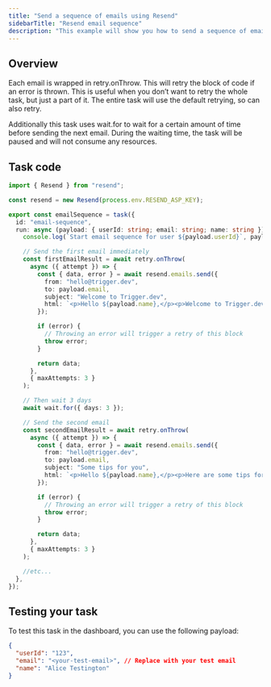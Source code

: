 ```yaml
---
title: "Send a sequence of emails using Resend"
sidebarTitle: "Resend email sequence"
description: "This example will show you how to send a sequence of emails over several days using Resend with Trigger.dev."
---
```


## Overview

Each email is wrapped in retry.onThrow. This will retry the block of code if an error is thrown. This is useful when you don’t want to retry the whole task, but just a part of it. The entire task will use the default retrying, so can also retry.

Additionally this task uses wait.for to wait for a certain amount of time before sending the next email. During the waiting time, the task will be paused and will not consume any resources.

## Task code

```ts trigger/email-sequence.ts
import { Resend } from "resend";

const resend = new Resend(process.env.RESEND_ASP_KEY);

export const emailSequence = task({
  id: "email-sequence",
  run: async (payload: { userId: string; email: string; name: string }) => {
    console.log(`Start email sequence for user ${payload.userId}`, payload);

    // Send the first email immediately
    const firstEmailResult = await retry.onThrow(
      async ({ attempt }) => {
        const { data, error } = await resend.emails.send({
          from: "hello@trigger.dev",
          to: payload.email,
          subject: "Welcome to Trigger.dev",
          html: `<p>Hello ${payload.name},</p><p>Welcome to Trigger.dev</p>`,
        });

        if (error) {
          // Throwing an error will trigger a retry of this block
          throw error;
        }

        return data;
      },
      { maxAttempts: 3 }
    );

    // Then wait 3 days
    await wait.for({ days: 3 });

    // Send the second email
    const secondEmailResult = await retry.onThrow(
      async ({ attempt }) => {
        const { data, error } = await resend.emails.send({
          from: "hello@trigger.dev",
          to: payload.email,
          subject: "Some tips for you",
          html: `<p>Hello ${payload.name},</p><p>Here are some tips for you…</p>`,
        });

        if (error) {
          // Throwing an error will trigger a retry of this block
          throw error;
        }

        return data;
      },
      { maxAttempts: 3 }
    );

    //etc...
  },
});
```

## Testing your task

To test this task in the dashboard, you can use the following payload:

```json
{
  "userId": "123",
  "email": "<your-test-email>", // Replace with your test email
  "name": "Alice Testington"
}
```
